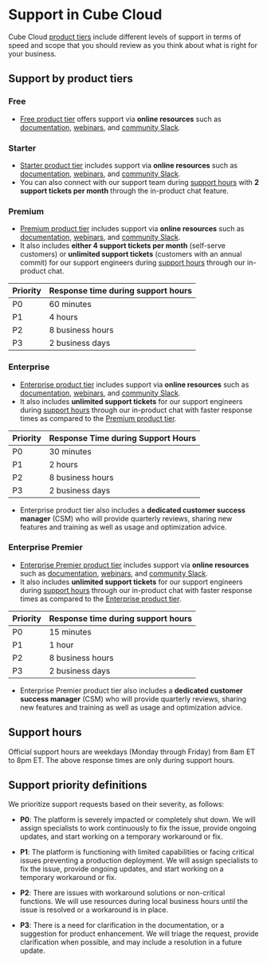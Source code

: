 # Support in Cube Cloud

Cube Cloud [product tiers][ref-cloud-pricing] include different levels of support
in terms of speed and scope that you should review as you think about what is
right for your business.

## Support by product tiers

### Free

* [Free product tier][ref-free-tier] offers support via **online resources** such as
[documentation][ref-docs-intro], [webinars][cube-webinars], and [community
Slack][cube-slack].

### Starter

* [Starter product tier][ref-starter-tier] includes support via **online resources** such as
[documentation][ref-docs-intro], [webinars][cube-webinars], and [community
Slack][cube-slack].
* You can also connect with our support team during [support hours](#support-hours)
with **2 support tickets per month** through the in-product chat feature.

### Premium

* [Premium product tier][ref-premium-tier] includes support via **online resources** such as
[documentation][ref-docs-intro], [webinars][cube-webinars], and [community
Slack][cube-slack].
* It also includes **either 4 support tickets per month** (self-serve customers)
or **unlimited support tickets** (customers with an annual commit) for our support engineers during
[support hours](#support-hours) through our in-product chat.

| Priority | Response time during support hours |
| -------- | ---------------------------------- |
| P0       | 60 minutes                         |
| P1       | 4 hours                            |
| P2       | 8 business hours                   |
| P3       | 2 business days                    |

### Enterprise

* [Enterprise product tier][ref-enterprise-tier] includes support via **online resources** such as
[documentation][ref-docs-intro], [webinars][cube-webinars], and [community
Slack][cube-slack].
* It also includes **unlimited support tickets** for our support engineers during
[support hours](#support-hours) through our in-product chat with faster
response times as compared to the [Premium product tier](#premium-support).

| Priority | Response Time during Support Hours |
| -------- | ---------------------------------- |
| P0       | 30 minutes                         |
| P1       | 2 hours                            |
| P2       | 8 business hours                   |
| P3       | 2 business days                    |

* Enterprise product tier also includes a **dedicated customer success manager** (CSM)
who will provide quarterly reviews, sharing new features and training as well
as usage and optimization advice.

### Enterprise Premier

* [Enterprise Premier product tier][ref-enterprise-premier-tier] includes support via **online resources** such as
[documentation][ref-docs-intro], [webinars][cube-webinars], and [community
Slack][cube-slack].
* It also includes **unlimited support tickets** for our support engineers during
[support hours](#support-hours) through our in-product chat with faster
response times as compared to the [Enterprise product tier](#enterprise-support).

| Priority | Response time during support hours |
| -------- | ---------------------------------- |
| P0       | 15 minutes                         |
| P1       | 1 hour                             |
| P2       | 8 business hours                   |
| P3       | 2 business days                    |

* Enterprise Premier product tier also includes a **dedicated customer success manager** (CSM)
who will provide quarterly reviews, sharing new features and training as well
as usage and optimization advice.

## Support hours

Official support hours are weekdays (Monday through Friday) from 8am ET to 8pm
ET. The above response times are only during support hours.

## Support priority definitions

We prioritize support requests based on their severity, as follows:

- **P0**: The platform is severely impacted or completely shut down. We will
  assign specialists to work continuously to fix the issue, provide ongoing
  updates, and start working on a temporary workaround or fix.

- **P1**: The platform is functioning with limited capabilities or facing
  critical issues preventing a production deployment. We will assign specialists
  to fix the issue, provide ongoing updates, and start working on a temporary
  workaround or fix.

- **P2**: There are issues with workaround solutions or non-critical functions.
  We will use resources during local business hours until the issue is resolved
  or a workaround is in place.

- **P3**: There is a need for clarification in the documentation, or a
  suggestion for product enhancement. We will triage the request, provide
  clarification when possible, and may include a resolution in a future update.


[ref-docs-intro]: /product/introduction
[cube-webinars]: https://cube.dev/events
[cube-slack]: https://slack.cube.dev
[ref-cloud-pricing]: /product/deployment/cloud/pricing
[ref-free-tier]: /product/deployment/cloud/pricing#free
[ref-starter-tier]: /product/deployment/cloud/pricing#starter
[ref-premium-tier]: /product/deployment/cloud/pricing#premium
[ref-enterprise-tier]: /product/deployment/cloud/pricing#enterprise
[ref-enterprise-premier-tier]: /product/deployment/cloud/pricing#enterprise-premier
